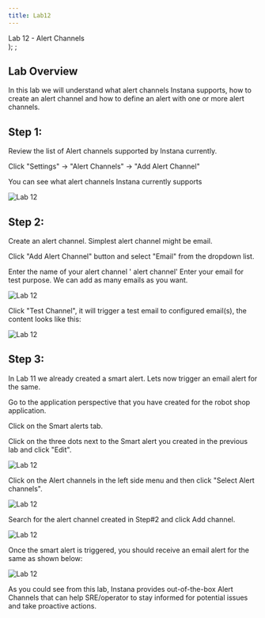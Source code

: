 ```yaml
---
title: Lab12
---
```

  <span>
    Lab 12 - Alert Channels <br />
  </span>
);
;

## Lab Overview

In this lab we will understand what alert channels Instana supports, how to create an alert channel and how to define an alert with one or more alert channels.

## Step 1: 

Review the list of Alert channels supported by Instana currently. 

Click "Settings" -> "Alert Channels" -> "Add Alert Channel" 

You can see what alert channels Instana currently supports 

![Lab 12](images/lab12.1.png) 

## Step 2:

Create an alert channel. Simplest alert channel might be email.

Click "Add Alert Channel" button and select "Email" from the dropdown list.

Enter the name of your alert channel '<your name> alert channel' 
Enter your email for test purpose. We can add as many emails as you want.

![Lab 12](images/lab12.2.png) 

Click "Test Channel", it will trigger a test email to configured email(s), the content looks like this:

![Lab 12](images/lab12.3.png) 

## Step 3:

In Lab 11 we already created a smart alert. Lets now trigger an email alert for the same.

Go to the application perspective that you have created for the robot shop application.

Click on the Smart alerts tab.

Click on the three dots next to the Smart alert you created in the previous lab and click "Edit".

![Lab 12](images/lab12.4.png) 

Click on the Alert channels in the left side menu and then click "Select Alert channels".

![Lab 12](images/lab12.5.png) 

Search for the alert channel created in Step#2 and click Add channel.

![Lab 12](images/lab12.6.png)

Once the smart alert is triggered, you should receive an email alert for the same as shown below:

![Lab 12](images/lab12.7.png) 

As you could see from this lab, Instana provides out-of-the-box Alert Channels that can help SRE/operator to stay informed for potential issues and take proactive actions.
